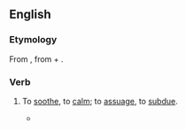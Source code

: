 ==English==

===Etymology===
From {{etyl|frm|en}} {{m|frm|acoyer}}, from {{m|frm|a-}} + {{m|frm|coi||quiet, calm}}.

===Verb===
{{en-verb}}

# {{lb|en|obsolete}} To [[soothe]], to [[calm]]; to [[assuage]], to [[subdue]]. {{defdate|14th-19th c.}}
#* {{quote-book|lang=en|year=1596|author={{w|Edmund Spenser}}|title=The Faerie Queene|section=IV.8|passage=Of faire Pœana I received was, / And oft imbrast, as if that I were hee, / And with kind words '''accoyd''', vowing great love to mee.}}